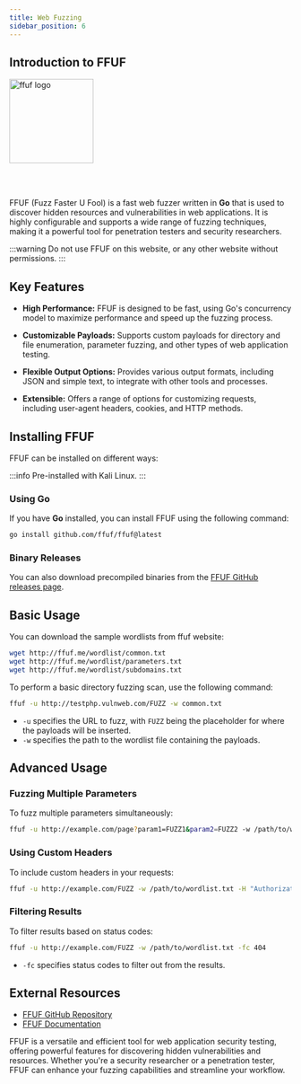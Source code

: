 ```yaml
---
title: Web Fuzzing
sidebar_position: 6
---
```


## Introduction to FFUF

<img
  src="https://raw.githubusercontent.com/ffuf/ffuf/master/_img/ffuf_run_logo_600.png"
  alt="ffuf logo"
  height="150"
/>

<br />
<br />

FFUF (Fuzz Faster U Fool) is a fast web fuzzer written in **Go** that is used to discover hidden resources and vulnerabilities in web applications. It is highly configurable and supports a wide range of fuzzing techniques, making it a powerful tool for penetration testers and security researchers.

:::warning
Do not use FFUF on this website, or any other website without permissions.
:::

## Key Features

- **High Performance:** FFUF is designed to be fast, using Go's concurrency model to maximize performance and speed up the fuzzing process.

- **Customizable Payloads:** Supports custom payloads for directory and file enumeration, parameter fuzzing, and other types of web application testing.

- **Flexible Output Options:** Provides various output formats, including JSON and simple text, to integrate with other tools and processes.

- **Extensible:** Offers a range of options for customizing requests, including user-agent headers, cookies, and HTTP methods.

## Installing FFUF

FFUF can be installed on different ways:

:::info
Pre-installed with Kali Linux.
:::

### Using Go

If you have **Go** installed, you can install FFUF using the following command:

```bash
go install github.com/ffuf/ffuf@latest
```

### Binary Releases

You can also download precompiled binaries from the [FFUF GitHub releases page](https://github.com/ffuf/ffuf/releases).

## Basic Usage

You can download the sample wordlists from ffuf website:

```bash
wget http://ffuf.me/wordlist/common.txt
wget http://ffuf.me/wordlist/parameters.txt
wget http://ffuf.me/wordlist/subdomains.txt
```

To perform a basic directory fuzzing scan, use the following command:

```bash
ffuf -u http://testphp.vulnweb.com/FUZZ -w common.txt
```

- `-u` specifies the URL to fuzz, with `FUZZ` being the placeholder for where the payloads will be inserted.
- `-w` specifies the path to the wordlist file containing the payloads.

## Advanced Usage

### Fuzzing Multiple Parameters

To fuzz multiple parameters simultaneously:

```bash
ffuf -u http://example.com/page?param1=FUZZ1&param2=FUZZ2 -w /path/to/wordlist1.txt -w /path/to/wordlist2.txt
```

### Using Custom Headers

To include custom headers in your requests:

```bash
ffuf -u http://example.com/FUZZ -w /path/to/wordlist.txt -H "Authorization: Bearer YOUR_TOKEN"
```

### Filtering Results

To filter results based on status codes:

```bash
ffuf -u http://example.com/FUZZ -w /path/to/wordlist.txt -fc 404
```

- `-fc` specifies status codes to filter out from the results.

## External Resources

- [FFUF GitHub Repository](https://github.com/ffuf/ffuf)
- [FFUF Documentation](https://github.com/ffuf/ffuf#readme)

FFUF is a versatile and efficient tool for web application security testing, offering powerful features for discovering hidden vulnerabilities and resources. Whether you're a security researcher or a penetration tester, FFUF can enhance your fuzzing capabilities and streamline your workflow.

